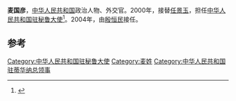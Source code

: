 '''麦国彦'''，[[中华人民共和国|中华人民共和国]]政治人物、外交官。2000年，接替[[任景玉|任景玉]]，担任[[中国驻秘鲁大使列表|中华人民共和国驻秘鲁大使]]<ref>{{cite web|author=中华人民共和国外交部|title=中国驻秘鲁历任大使|url=http://www.mfa.gov.cn/chn/pds/ziliao/wjrw/2167/2174/t9288.htm|publisher=中华人民共和国外交部|accessdate=2012-03-09}}</ref>。2004年，由[[殷恒民|殷恒民]]接任。

== 参考 ==
{{reflist}}
{{start box}}
{{s-dip}}
{{succession box|[[任景玉|任景玉]]|[[殷恒民|殷恒民]]|[[中国驻秘鲁大使列表|中华人民共和国驻秘鲁大使]]|2000年11月-2004年12月}}
{{end box}}
{{中国政治人物小作品}}

[[Category:中华人民共和国驻秘鲁大使|Category:中华人民共和国驻秘鲁大使]]
[[Category:麦姓|Category:麦姓]]
[[Category:中华人民共和国驻蒂华纳总领事|Category:中华人民共和国驻蒂华纳总领事]]